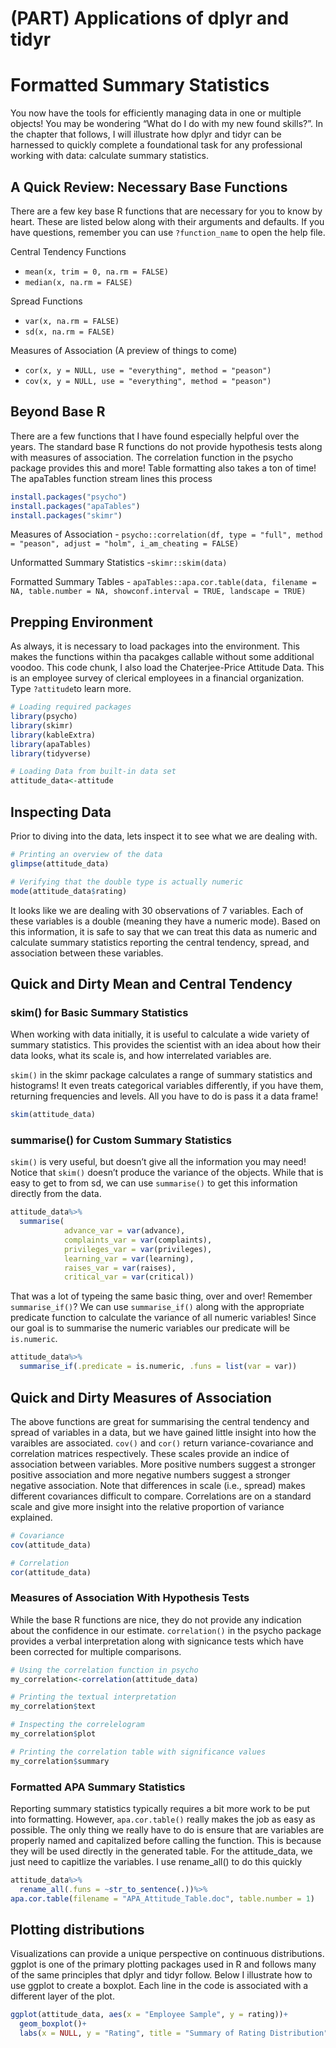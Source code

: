# (PART) Applications of dplyr and tidyr {-}

# Formatted Summary Statistics

You now have the tools for efficiently managing data in one or multiple objects! You may be wondering "What do I do with my new found skills?". In the chapter that follows, I will illustrate how dplyr and tidyr can be harnessed to quickly complete a foundational task for any professional working with data: calculate summary statistics. 

## A Quick Review: Necessary Base Functions
There are a few key base R functions that are necessary for you to know by heart. These are listed below along with their arguments and defaults. If you have questions, remember you can use `?function_name` to open the help file. 


Central Tendency Functions

- `mean(x, trim = 0, na.rm = FALSE)`
- `median(x, na.rm = FALSE)`
      
Spread Functions

- `var(x, na.rm = FALSE)`
- `sd(x, na.rm = FALSE)`
      
Measures of Association (A preview of things to come)

- `cor(x, y = NULL, use = "everything", method = "peason")`
- `cov(x, y = NULL, use = "everything", method = "peason")`
      

## Beyond Base R

There are a few functions that I have found especially helpful over the years. The standard base R functions do not provide hypothesis tests along with measures of association. The correlation function in the psycho package provides this and more! Table formatting also takes a ton of time! The apaTables function stream lines this process 

```r
install.packages("psycho")
install.packages("apaTables")
install.packages("skimr")
```

Measures of Association
- `psycho::correlation(df, type = "full", method = "peason", adjust = "holm", i_am_cheating = FALSE)`

Unformatted Summary Statistics
-`skimr::skim(data)`

Formatted Summary Tables
- `apaTables::apa.cor.table(data, filename = NA, table.number = NA, showconf.interval = TRUE, landscape = TRUE)`

## Prepping Environment
As always, it is necessary to load packages into the environment. This makes the functions within tha pacakges callable without some additional voodoo. This code chunk, I also load the Chaterjee-Price Attitude Data. This is an employee survey of clerical employees in a financial organization. Type `?attitude`to learn more.

```r
# Loading required packages
library(psycho)
library(skimr)
library(kableExtra)
library(apaTables)
library(tidyverse)

# Loading Data from built-in data set
attitude_data<-attitude
```


## Inspecting Data
Prior to diving into the data, lets inspect it to see what we are dealing with. 
```r
# Printing an overview of the data
glimpse(attitude_data)

# Verifying that the double type is actually numeric
mode(attitude_data$rating)
```

It looks like we are dealing with 30 observations of 7 variables. Each of these variables is a double (meaning they have a numeric mode). Based on this information, it is safe to say that we can treat this data as numeric and calculate summary statistics reporting the central tendency, spread, and association between these variables. 

## Quick and Dirty Mean and Central Tendency

### skim() for Basic Summary Statistics
When working with data initially, it is useful to calculate a wide variety of summary statistics. This provides the scientist with an idea about how their data looks, what its scale is, and how interrelated variables are. 

`skim()` in the skimr package calculates a range of summary statistics and histograms! It even treats categorical variables differently, if you have them, returning frequencies and levels. All you have to do is pass it a data frame!

```r
skim(attitude_data)
```

### summarise() for Custom Summary Statistics
`skim()` is very useful, but doesn't give all the information you may need! Notice that `skim()` doesn't produce the variance of the objects. While that is easy to get to from sd, we can use `summarise()` to get this information directly from the data. 

```r
attitude_data%>%
  summarise(
            advance_var = var(advance),
            complaints_var = var(complaints),
            privileges_var = var(privileges),
            learning_var = var(learning), 
            raises_var = var(raises), 
            critical_var = var(critical))
```

That was a lot of typeing the same basic thing, over and over! Remember `summarise_if()`? We can use `summarise_if()` along with the appropriate predicate function to calculate the variance of all numeric variables! Since our goal is to summarise the numeric variables our predicate will be `is.numeric`.

```r
attitude_data%>%
  summarise_if(.predicate = is.numeric, .funs = list(var = var))
```

## Quick and Dirty Measures of Association

The above functions are great for summarising the central tendency and spread of variables in a data, but we have gained little insight into how the varaibles are associated. `cov()` and `cor()` return variance-covariance and correlation matrices respectively. These scales provide an indice of association between variables. More positive numbers suggest a stronger positive association and more negative numbers suggest a stronger negative association. Note that differences in scale (i.e., spread) makes different covariances difficult to compare. Correlations are on a standard scale and give more insight into the relative proportion of variance explained.

```r
# Covariance
cov(attitude_data)
```

```r
# Correlation
cor(attitude_data)
```

### Measures of Association With Hypothesis Tests
While the base R functions are nice, they do not provide any indication about the confidence in our estimate. `correlation()` in the psycho package provides a verbal interpretation along with signicance tests which have been corrected for multiple comparisons. 

```r
# Using the correlation function in psycho
my_correlation<-correlation(attitude_data)

# Printing the textual interpretation
my_correlation$text

# Inspecting the correlelogram
my_correlation$plot

# Printing the correlation table with significance values
my_correlation$summary

```

### Formatted APA Summary Statistics

Reporting summary statistics typically requires a bit more work to be put into formatting. However, `apa.cor.table()` really makes the job as easy as possible. The only thing we really have to do is ensure that are variables are properly named and capitalized before calling the function. This is because they will be used directly in the generated table. For the attitude_data, we just need to capitlize the variables. I use rename_all() to do this quickly


```r
attitude_data%>%
  rename_all(.funs = ~str_to_sentence(.))%>%
apa.cor.table(filename = "APA_Attitude_Table.doc", table.number = 1)
```

## Plotting distributions

Visualizations can provide a unique perspective on continuous distributions. ggplot is one of the primary plotting packages used in R and follows many of the same principles that dplyr and tidyr follow. Below I illustrate how to use ggplot to create a boxplot. Each line in the code is associated with a different layer of the plot. 

```r
ggplot(attitude_data, aes(x = "Employee Sample", y = rating))+
  geom_boxplot()+
  labs(x = NULL, y = "Rating", title = "Summary of Rating Distribution")
```

